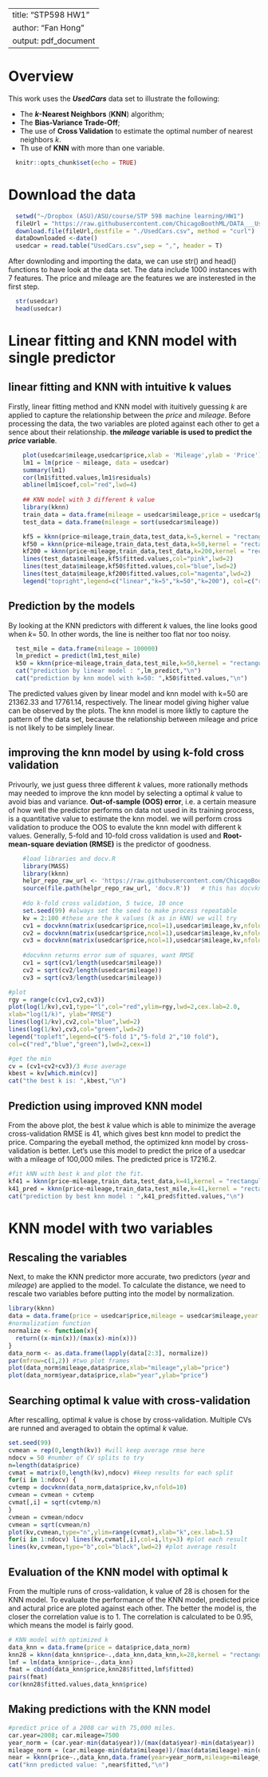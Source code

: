 
---
title: "STP598 HW1"
author: "Fan Hong"
output: pdf_document
---

# Overview

This work uses the **_UsedCars_** data set to illustrate the following:

- The **$k$-Nearest Neighbors** (**KNN**) algorithm;
- The **Bias-Variance Trade-Off**;
- The use of **Cross Validation** to estimate the optimal number of nearest neighbors $k$.
- Th use of **KNN** with more than one variable. 

```r
  knitr::opts_chunk$set(echo = TRUE)
```

# Download the data

```r
  setwd("~/Dropbox (ASU)/ASU/course/STP 598 machine learning/HW1")
  fileUrl = "https://raw.githubusercontent.com/ChicagoBoothML/DATA___UsedCars/master/UsedCars_small.csv"
  download.file(fileUrl,destfile = "./UsedCars.csv", method = "curl")
  dataDownloaded <-date()
  usedcar = read.table("UsedCars.csv",sep = ",", header = T)
```

After downloding and importing the data, we can use str() and head() functions to have look at the data set. The data include 1000 instances with 7 features. The price and mileage are the features we are insterested in the first step. 

```r
  str(usedcar)
  head(usedcar)
```

# Linear fitting and KNN model with single predictor
## linear fitting and KNN with intuitive k values
Firstly, linear fitting method and KNN model with ituitively guessing $k$ are applied to capture the relationship between the $price$ and $mileage$.  Before processing the data, the two variables are ploted against each other to get a sence about their relationship. **the _mileage_ variable is used to predict the _price_ variable**.

```r
    plot(usedcar$mileage,usedcar$price,xlab = 'Mileage',ylab = 'Price')
    lm1 = lm(price ~ mileage, data = usedcar)
    summary(lm1)
    cor(lm1$fitted.values,lm1$residuals)
    abline(lm1$coef,col="red",lwd=4)
    
    ## KNN model with 3 different k value
    library(kknn)
    train_data = data.frame(mileage = usedcar$mileage,price = usedcar$price)
    test_data = data.frame(mileage = sort(usedcar$mileage))

    kf5 = kknn(price~mileage,train_data,test_data,k=5,kernel = "rectangular")
    kf50 = kknn(price~mileage,train_data,test_data,k=50,kernel = "rectangular")
    kf200 = kknn(price~mileage,train_data,test_data,k=200,kernel = "rectangular")
    lines(test_data$mileage,kf5$fitted.values,col="pink",lwd=2)
    lines(test_data$mileage,kf50$fitted.values,col="blue",lwd=2)
    lines(test_data$mileage,kf200$fitted.values,col="magenta",lwd=2)
    legend("topright",legend=c("linear","k=5","k=50","k=200"), col=c("red","pink","blue","magenta"),lwd=2,cex=1)
```

## Prediction by the models

By looking at the KNN predictors with different $k$ values, the line looks good when $k$= 50. In other words, the line is neither too flat nor too noisy. 

```r
  test_mile = data.frame(mileage = 100000)
  lm_predict = predict(lm1,test_mile)
  k50 = kknn(price~mileage,train_data,test_mile,k=50,kernel = "rectangular")
  cat("prediction by linear model : ",lm_predict,"\n")
  cat("prediction by knn model with k=50: ",k50$fitted.values,"\n")
```

The predicted values given by linear model and knn model with k=50 are 21362.33 and 17761.14, respectively. The linear model giving higher value can be observed by the plots. The knn model is more liktly to capture the pattern of the data set, because the relationship between mileage and price is not likely to be simplely linear. 

## improving the knn model by using k-fold cross validation

Privourly, we just guess three different $k$ values, more rationally methods may needed to improve the knn model by selecting a optimal $k$ value to avoid bias and variance. **Out-of-sample (OOS) error**, i.e. a certain measure of how well the predictor performs on data not used in its training process, is a quantitative value to estimate the knn model. we will perform cross validation to produce the OOS to evalute the knn model with different k values. Generally, 5-fold and 10-fold cross validation is used and **Root-mean-square deviation (RMSE)** is the predictor of goodness. 

```r
    #load libraries and docv.R
    library(MASS)
    library(kknn)
    helpr_repo_raw_url <- 'https://raw.githubusercontent.com/ChicagoBoothML/HelpR/master'
    source(file.path(helpr_repo_raw_url, 'docv.R'))   # this has docvknn used below
    
    #do k-fold cross validation, 5 twice, 10 once
    set.seed(99) #always set the seed to make process repeatable
    kv = 2:100 #these are the k values (k as in kNN) we will try
    cv1 = docvknn(matrix(usedcar$price,ncol=1),usedcar$mileage,kv,nfold=5)
    cv2 = docvknn(matrix(usedcar$price,ncol=1),usedcar$mileage,kv,nfold=5)
    cv3 = docvknn(matrix(usedcar$price,ncol=1),usedcar$mileage,kv,nfold=10)
    
    #docvknn returns error sum of squares, want RMSE
    cv1 = sqrt(cv1/length(usedcar$mileage))
    cv2 = sqrt(cv2/length(usedcar$mileage))
    cv3 = sqrt(cv3/length(usedcar$mileage))
```

```r
#plot
rgy = range(c(cv1,cv2,cv3))
plot(log(1/kv),cv1,type="l",col="red",ylim=rgy,lwd=2,cex.lab=2.0,
xlab="log(1/k)", ylab="RMSE")
lines(log(1/kv),cv2,col="blue",lwd=2)
lines(log(1/kv),cv3,col="green",lwd=2)
legend("topleft",legend=c("5-fold 1","5-fold 2","10 fold"),
col=c("red","blue","green"),lwd=2,cex=1)

#get the min
cv = (cv1+cv2+cv3)/3 #use average
kbest = kv[which.min(cv)]
cat("the best k is: ",kbest,"\n")
```

## Prediction using improved KNN model
From the above plot, the best $k$ value which is able to minimize the average cross-validation RMSE is 41, which gives best knn model to predict the price. Comparing the eyeball method, the optimized knn model by cross-validation is better. Let's use this model to predict the price of a usedcar with a mileage of 100,000 miles. The predicted price is 17216.2. 

```r
#fit kNN with best k and plot the fit.
kf41 = kknn(price~mileage,train_data,test_data,k=41,kernel = "rectangular")
k41_pred = kknn(price~mileage,train_data,test_mile,k=41,kernel = "rectangular")
cat("prediction by best knn model : ",k41_pred$fitted.values,"\n")
```

# KNN model with two variables
## Rescaling the variables
Next, to make the KNN predictor more accurate, two predictors ($year$ and $mileage$) are applied to the model. To calculate the distance, we need to rescale  two variables before putting into the model by normalization.

```r
library(kknn)
data = data.frame(price = usedcar$price,mileage = usedcar$mileage,year = usedcar$year)
#normalization function
normalize <- function(x){
  return((x-min(x))/(max(x)-min(x)))
}
data_norm <- as.data.frame(lapply(data[2:3], normalize))
par(mfrow=c(1,2)) #two plot frames
plot(data_norm$mileage,data$price,xlab="mileage",ylab="price")
plot(data_norm$year,data$price,xlab="year",ylab="price")
```

## Searching optimal k value with cross-validation
After rescalling, optimal $k$ value is chose by cross-validation. Multiple CVs are runned and averaged to obtain the optimal $k$ value. 

```r
set.seed(99)
cvmean = rep(0,length(kv)) #will keep average rmse here
ndocv = 50 #number of CV splits to try
n=length(data$price)
cvmat = matrix(0,length(kv),ndocv) #keep results for each split
for(i in 1:ndocv) {
cvtemp = docvknn(data_norm,data$price,kv,nfold=10)
cvmean = cvmean + cvtemp
cvmat[,i] = sqrt(cvtemp/n)
}
cvmean = cvmean/ndocv
cvmean = sqrt(cvmean/n)
plot(kv,cvmean,type="n",ylim=range(cvmat),xlab="k",cex.lab=1.5)
for(i in 1:ndocv) lines(kv,cvmat[,i],col=i,lty=3) #plot each result
lines(kv,cvmean,type="b",col="black",lwd=2) #plot average result
```

## Evaluation of the KNN model with optimal k

From the multiple runs of cross-validation, k value of 28 is chosen for the KNN model. To evaluate the performance of the KNN model, predicted price and actural price are ploted against each other. The better the model is, the closer the correlation value is to 1. The correlation is calculated to be 0.95, which means the model is fairly good.

```r
# KNN model with optimized k
data_knn = data.frame(price = data$price,data_norm)
knn28 = kknn(data_knn$price~.,data_knn,data_knn,k=28,kernel = "rectangular")
lmf = lm(data_knn$price~.,data_knn)
fmat = cbind(data_knn$price,knn28$fitted,lmf$fitted)
pairs(fmat)
cor(knn28$fitted.values,data_knn$price)
```

## Making predictions with the KNN model

```r
#predict price of a 2008 car with 75,000 miles.
car.year=2008; car.mileage=7500
year_norm = (car.year-min(data$year))/(max(data$year)-min(data$year))
mileage_norm = (car.mileage-min(data$mileage))/(max(data$mileage)-min(data$mileage))
near = kknn(price~.,data_knn,data.frame(year=year_norm,mileage=mileage_norm),k=28,kernel = "rectangular")
cat("knn predicted value: ",near$fitted,"\n")
```
